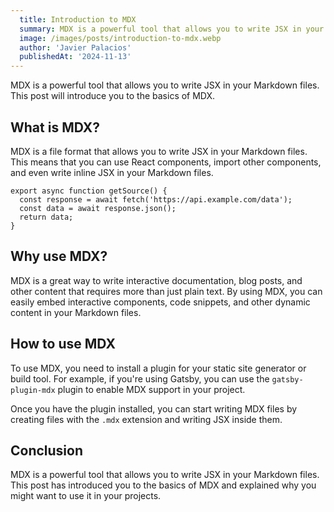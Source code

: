 ```yaml
---
  title: Introduction to MDX
  summary: MDX is a powerful tool that allows you to write JSX in your Markdown files. This post will introduce you to the basics of MDX.
  image: /images/posts/introduction-to-mdx.webp
  author: 'Javier Palacios'
  publishedAt: '2024-11-13'
---
```


MDX is a powerful tool that allows you to write JSX in your Markdown files. This
post will introduce you to the basics of MDX.

## What is MDX?

MDX is a file format that allows you to write JSX in your Markdown files. This
means that you can use React components, import other components, and even write
inline JSX in your Markdown files.

```
export async function getSource() {
  const response = await fetch('https://api.example.com/data');
  const data = await response.json();
  return data;
}
```

## Why use MDX?

MDX is a great way to write interactive documentation, blog posts, and other
content that requires more than just plain text. By using MDX, you can easily
embed interactive components, code snippets, and other dynamic content in your
Markdown files.

<Counter />

## How to use MDX

To use MDX, you need to install a plugin for your static site generator or build
tool. For example, if you're using Gatsby, you can use the `gatsby-plugin-mdx`
plugin to enable MDX support in your project.

Once you have the plugin installed, you can start writing MDX files by creating
files with the `.mdx` extension and writing JSX inside them.

## Conclusion

MDX is a powerful tool that allows you to write JSX in your Markdown files. This
post has introduced you to the basics of MDX and explained why you might want to
use it in your projects.
